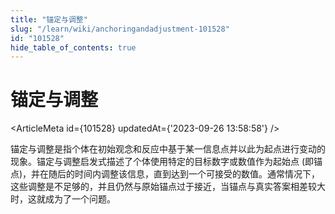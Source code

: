 ```yaml
---
title: "锚定与调整"
slug: "/learn/wiki/anchoringandadjustment-101528"
id: "101528"
hide_table_of_contents: true
---
```



# 锚定与调整

<ArticleMeta id={101528} updatedAt={'2023-09-26 13:58:58'} />
<div className='border-solid border-b border-t-0 my-4 border-[var(--ifm-color-gray-300)]' />

锚定与调整是指个体在初始观念和反应中基于某一信息点并以此为起点进行变动的现象。锚定与调整启发式描述了个体使用特定的目标数字或数值作为起始点 (即锚点)，并在随后的时间内调整该信息，直到达到一个可接受的数值。通常情况下，这些调整是不足够的，并且仍然与原始锚点过于接近，当锚点与真实答案相差较大时，这就成为了一个问题。
